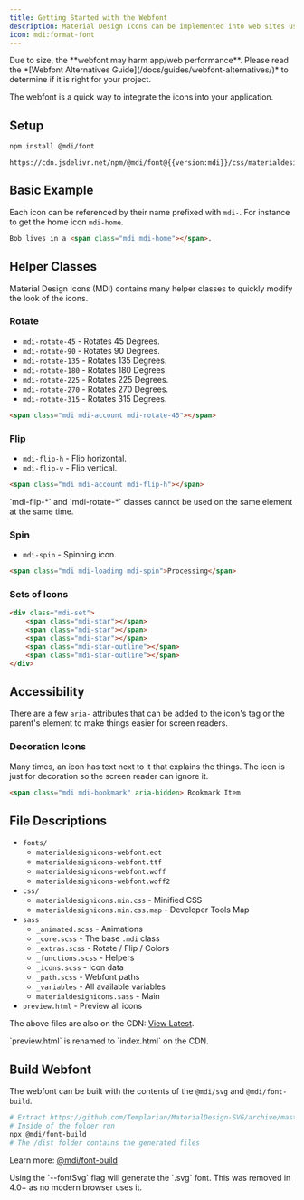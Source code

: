 ```yaml
---
title: Getting Started with the Webfont
description: Material Design Icons can be implemented into web sites using a webfont.
icon: mdi:format-font
---
```


<Note type='warning'>
  Due to size, the **webfont may harm app/web performance**. Please read the *[Webfont Alternatives Guide](/docs/guides/webfont-alternatives/)* to determine if it is right for your project.
</Note>

The webfont is a quick way to integrate the icons into your application.

## Setup

```bash
npm install @mdi/font
```

```
https://cdn.jsdelivr.net/npm/@mdi/font@{{version:mdi}}/css/materialdesignicons.min.css
```

## Basic Example

Each icon can be referenced by their name prefixed with `mdi-`. For instance to get the home icon `mdi-home`.

```html
Bob lives in a <span class="mdi mdi-home"></span>.
```

## Helper Classes

Material Design Icons (MDI) contains many helper classes to quickly modify the look of the icons.

### Rotate

- `mdi-rotate-45` - Rotates 45 Degrees.
- `mdi-rotate-90` - Rotates 90 Degrees.
- `mdi-rotate-135` - Rotates 135 Degrees.
- `mdi-rotate-180` - Rotates 180 Degrees.
- `mdi-rotate-225` - Rotates 225 Degrees.
- `mdi-rotate-270` - Rotates 270 Degrees.
- `mdi-rotate-315` - Rotates 315 Degrees.

```html
<span class="mdi mdi-account mdi-rotate-45"></span>
```

### Flip

- `mdi-flip-h` - Flip horizontal.
- `mdi-flip-v` - Flip vertical.

```html
<span class="mdi mdi-account mdi-flip-h"></span>
```

<Note>
  `mdi-flip-*` and `mdi-rotate-*` classes cannot be used on the same element at the same time.
</Note>

### Spin

- `mdi-spin` - Spinning icon.

```html
<span class="mdi mdi-loading mdi-spin">Processing</span>
```

### Sets of Icons

```html
<div class="mdi-set">
    <span class="mdi-star"></span>
    <span class="mdi-star"></span>
    <span class="mdi-star"></span>
    <span class="mdi-star-outline"></span>
    <span class="mdi-star-outline"></span>
</div>
```

## Accessibility

There are a few `aria-` attributes that can be added to the icon's tag or the parent's element to make things easier for screen readers.

### Decoration Icons

Many times, an icon has text next to it that explains the things. The icon is just for decoration so the screen reader can ignore it.

```html
<span class="mdi mdi-bookmark" aria-hidden> Bookmark Item
```

## File Descriptions

- `fonts/`
  - `materialdesignicons-webfont.eot`
  - `materialdesignicons-webfont.ttf`
  - `materialdesignicons-webfont.woff`
  - `materialdesignicons-webfont.woff2`
- `css/`
  - `materialdesignicons.min.css` - Minified CSS
  - `materialdesignicons.min.css.map` - Developer Tools Map
- `sass`
  - `_animated.scss` - Animations
  - `_core.scss` - The base `.mdi` class
  - `_extras.scss` - Rotate / Flip / Colors
  - `_functions.scss` - Helpers
  - `_icons.scss` - Icon data
  - `_path.scss` - Webfont paths
  - `_variables` - All available variables
  - `materialdesignicons.sass` - Main
- `preview.html` - Preview all icons

The above files are also on the CDN: [View Latest](https://pictogrammers.github.io/@mdi/font/{{version:mdi}}/).

<Note>
  `preview.html` is renamed to `index.html` on the CDN.
</Note>

## Build Webfont

The webfont can be built with the contents of the `@mdi/svg` and `@mdi/font-build`.

```bash
# Extract https://github.com/Templarian/MaterialDesign-SVG/archive/master.zip
# Inside of the folder run
npx @mdi/font-build
# The /dist folder contains the generated files
```

Learn more: [@mdi/font-build](http://npmjs.com/package/@mdi/font-build)

<Note>
  Using the `--fontSvg` flag will generate the `.svg` font. This was removed in 4.0+ as no modern browser uses it.
</Note>
